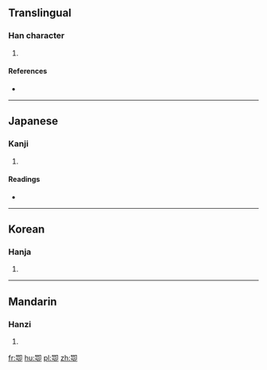 ==Translingual==

===Han character===
{{Han char|rn=26|rad=卩|as=09|sn=11|four=|canj=口尸尸中 (RSSL)|ids=⿰[[咢]][[卩]]}}

# {{defn|Han|sort=卩09}}

====References====
* {{Han ref|kx=0160.070|dkj=02876|dj=0366.090|hdz=10319.020|uh=537E|ud=21374}}

----

==Japanese==

===Kanji===
{{ja-kanji|grade=|rs=卩09}}

# {{defn|lang=ja|sort=卩09}}

====Readings====
* {{ja-readings|on=[[がく]] (gaku)|kun=[[うわあご]] (uwaago)}}

----

==Korean==

===Hanja===
{{ko-hanja|hangeul=악|rv=ak|mr=ak}}

# {{defn|lang=ko|sort=卩09}}

----

==Mandarin==

===Hanzi===
{{cmn-hanzi|pin=[[è]] ([[e4]])|wg=o<sup>4</sup>}}

# {{defn|lang=cmn|sort=卩09}}

[[fr:卾]]
[[hu:卾]]
[[pl:卾]]
[[zh:卾]]